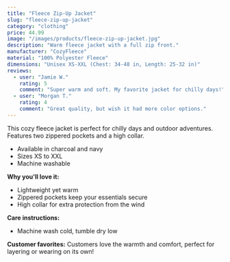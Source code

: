 ```yaml
---
title: "Fleece Zip-Up Jacket"
slug: "fleece-zip-up-jacket"
category: "clothing"
price: 44.99
image: "/images/products/fleece-zip-up-jacket.jpg"
description: "Warm fleece jacket with a full zip front."
manufacturer: "CozyFleece"
material: "100% Polyester Fleece"
dimensions: "Unisex XS-XXL (Chest: 34-48 in, Length: 25-32 in)"
reviews:
  - user: "Jamie W."
    rating: 5
    comment: "Super warm and soft. My favorite jacket for chilly days!"
  - user: "Morgan T."
    rating: 4
    comment: "Great quality, but wish it had more color options."
---
```


This cozy fleece jacket is perfect for chilly days and outdoor adventures. Features two zippered pockets and a high collar.

- Available in charcoal and navy
- Sizes XS to XXL
- Machine washable

**Why you'll love it:**
- Lightweight yet warm
- Zippered pockets keep your essentials secure
- High collar for extra protection from the wind

**Care instructions:**
- Machine wash cold, tumble dry low

**Customer favorites:**
Customers love the warmth and comfort, perfect for layering or wearing on its own!
